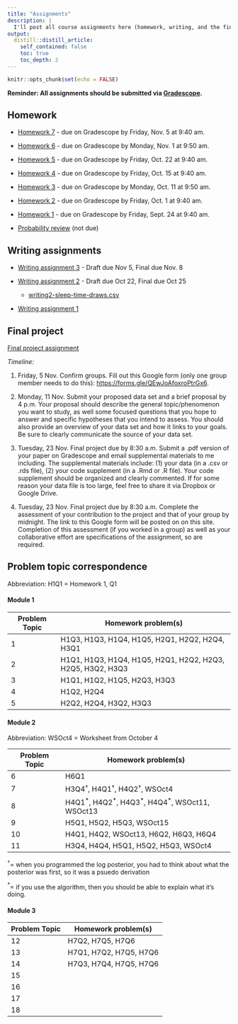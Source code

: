 ```yaml
---
title: "Assignments"
description: |
  I'll post all course assignments here (homework, writing, and the final project).
output:
  distill::distill_article:
    self_contained: false
    toc: true
    toc_depth: 2
---
```


```r
knitr::opts_chunk$set(echo = FALSE)
```

**Reminder: All assignments should be submitted via [Gradescope](https://www.gradescope.com/courses/303230).**

## Homework

- [Homework 7](https://www.dropbox.com/s/irnlurn07rc2dr1/hw07.pdf?dl=0) - due on Gradescope by Friday, Nov. 5 at 9:40 am.

- [Homework 6](https://www.dropbox.com/s/wi7sygs41ub6s4q/hw06.pdf?dl=0) - due on Gradescope by Monday, Nov. 1 at 9:50 am.

- [Homework 5](https://www.dropbox.com/s/jexi04t8bs1snoc/hw05.pdf?dl=0) - due on Gradescope by Friday, Oct. 22 at 9:40 am.

- [Homework 4](https://www.dropbox.com/s/bf66ep8hs6rqi17/hw04.pdf?dl=0) - due on Gradescope by Friday, Oct. 15 at 9:40 am.

- [Homework 3](https://www.dropbox.com/s/q2jw6f0nbc51swm/hw03.pdf?dl=0) - due on Gradescope by Monday, Oct. 11 at 9:50 am.

- [Homework 2](https://www.dropbox.com/s/x7t1unxqaykaipt/hw02.pdf?dl=0) - due on Gradescope by Friday, Oct. 1 at 9:40 am.

- [Homework 1](https://www.dropbox.com/s/23whuwbniibehhw/hw01.pdf?dl=0) - due on Gradescope by Friday, Sept. 24 at 9:40 am.

- [Probability review](https://www.dropbox.com/s/k1o96mpyqfe3agc/hw0-prob-review.pdf?dl=0) (not due)

## Writing assignments

- [Writing assignment 3](https://www.dropbox.com/s/z61cmkao1r9nmyd/03-describe-mcmc.pdf?dl=0) - Draft due Nov 5, Final due Nov. 8

- [Writing assignment 2](https://www.dropbox.com/s/7qbimt4fd5dyy27/02-posterior-conclusions.pdf?dl=0) - Draft due Oct 22, Final due Oct 25
    + [writing2-sleep-time-draws.csv](https://aloy.github.io/stat340-notes-fa21/data/writing2-sleep-time-draws.csv)

- [Writing assignment 1](https://www.dropbox.com/s/8o5xinuv0cnwp13/01-prior-tuning.pdf?dl=0)

## Final project

[Final project assignment](https://www.dropbox.com/s/gmpblq5r9rddj70/f2021-final-project.pdf?dl=0)

*Timeline:*

1.  Friday, 5 Nov. Confirm groups. Fill out this Google form (only one group member needs to do this): <https://forms.gle/QEwJoAfoxroPtrGx6>.

2.  Monday, 11 Nov. Submit your proposed data set and a brief proposal by 4 p.m. Your proposal should describe the general topic/phenomenon you want to study, as well some focused questions that you hope to answer and specific hypotheses that you intend to assess. You should also provide an overview of your data set and how it links to your goals. Be sure to clearly communicate the source of your data set.

3.  Tuesday, 23 Nov. Final project due by 8:30 a.m. Submit a .pdf version of your paper on Gradescope and email supplemental materials to me including. The supplemental materials include: (1) your data (in a .csv or .rds file), (2) your code supplement (in a .Rmd or .R file). Your code supplement should be organized and clearly commented. If for some reason your data file is too large, feel free to share it via Dropbox or Google Drive.

4.  Tuesday, 23 Nov. Final project due by 8:30 a.m. Complete the assessment of your contribution to the project and that of your group by midnight. The link to this Google form will be posted on on this site. Completion of this assessment (if you worked in a group) as well as your collaborative effort are specifications of the assignment, so are required.





## Problem topic correspondence

Abbreviation: H1Q1 = Homework 1, Q1

#### Module 1

Problem Topic | Homework problem(s)
------|-------------------
1  | H1Q3, H1Q3, H1Q4, H1Q5, H2Q1, H2Q2, H2Q4, H3Q1
2  | H1Q1, H1Q3, H1Q4, H1Q5, H2Q1, H2Q2, H2Q3, H2Q5, H3Q2, H3Q3
3  | H1Q1, H1Q2, H1Q5, H2Q3, H3Q3
4  | H1Q2, H2Q4
5  | H2Q2, H2Q4, H3Q2, H3Q3

#### Module 2

Abbreviation: WSOct4 = Worksheet from October 4

Problem Topic | Homework problem(s)
------|-------------------
6  |H6Q1   
7  | H3Q4$^\dagger$, H4Q1$^\dagger$, H4Q2$^\dagger$, WSOct4
8  | H4Q1$^*$, H4Q2$^*$, H4Q3$^*$, H4Q4$^*$, WSOct11, WSOct13
9  | H5Q1, H5Q2, H5Q3, WSOct15
10 | H4Q1, H4Q2, WSOct13, H6Q2, H6Q3, H6Q4
11 | H3Q4, H4Q4, H5Q1, H5Q2, H5Q3, WSOct4

$^\dagger=$ when you programmed the log posterior, you had to think about what the posterior was first, so it was a psuedo derivation

$^*=$ if you use the algorithm, then you should be able to explain what it's doing.


#### Module 3

Problem Topic | Homework problem(s)
------|-------------------
12  | H7Q2, H7Q5, H7Q6
13  | H7Q1, H7Q2, H7Q5, H7Q6  
14  | H7Q3, H7Q4, H7Q5, H7Q6  
15  | 
16  | 
17  | 
18  |
